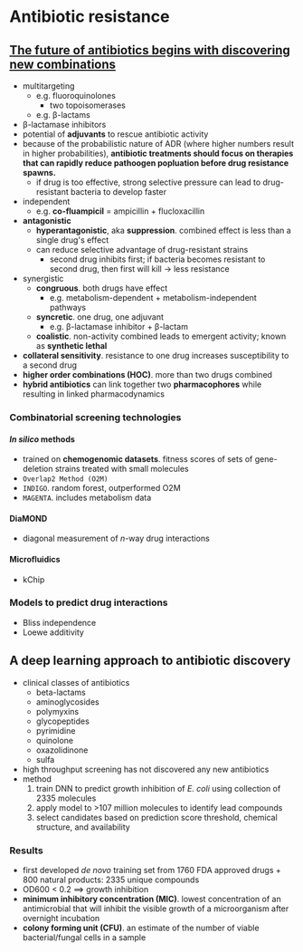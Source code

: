 # Antibiotic resistance

## [The future of antibiotics begins with discovering new combinations](https://nyaspubs.onlinelibrary.wiley.com/doi/10.1111/nyas.14649)
- multitargeting
  - e.g. fluoroquinolones
    - two topoisomerases
  - e.g. β-lactams
- β-lactamase inhibitors
- potential of **adjuvants** to rescue antibiotic activity
- because of the probabilistic nature of ADR (where higher numbers result in higher probabilities), **antibiotic treatments should focus on therapies that can rapidly reduce pathoogen popluation before drug resistance spawns.**
  - if drug is too effective, strong selective pressure can lead to drug-resistant bacteria to develop faster
- independent
  - e.g. **co-fluampicil** = ampicillin + flucloxacillin
- **antagonistic**
  - **hyperantagonistic**, aka **suppression**. combined effect is less than a single drug's effect
  - can reduce selective advantage of drug-resistant strains
    - second drug inhibits first; if bacteria becomes resistant to second drug, then first will kill $\to$ less resistance
- synergistic
  - **congruous**. both drugs have effect
    - e.g. metabolism-dependent + metabolism-independent pathways
  - **syncretic**. one drug, one adjuvant
    - e.g. β-lactamase inhibitor + β-lactam
  - **coalistic**. non-activity combined leads to emergent activity; known as **synthetic lethal**
- **collateral sensitivity**. resistance to one drug increases susceptibility to a second drug
- **higher order combinations (HOC)**. more than two drugs combined
- **hybrid antibiotics** can link together two **pharmacophores** while resulting in linked pharmacodynamics

### Combinatorial screening technologies
#### _In silico_ methods
- trained on **chemogenomic datasets**. fitness scores of sets of gene-deletion strains treated with small molecules
- `Overlap2 Method (O2M)`
- `INDIGO`. random forest, outperformed O2M
- `MAGENTA`. includes metabolism data

#### DiaMOND
- diagonal measurement of $n$-way drug interactions

#### Microfluidics
- kChip

### Models to predict drug interactions
- Bliss independence
- Loewe additivity

## A deep learning approach to antibiotic discovery
- clinical classes of antibiotics
  - beta-lactams
  - aminoglycosides
  - polymyxins
  - glycopeptides
  - pyrimidine
  - quinolone
  - oxazolidinone
  - sulfa
- high throughput screening has not discovered any new antibiotics
- method
  1. train DNN to predict growth inhibition of _E. coli_ using collection of 2335 molecules
  2. apply model to >107 million molecules to identify lead compounds
  3. select candidates based on prediction score threshold, chemical structure, and availability

### Results
- first developed _de novo_ training set from 1760 FDA approved drugs + 800 natural products: 2335 unique compounds
- OD600 < 0.2 $\implies$ growth inhibition
- **minimum inhibitory concentration (MIC)**. lowest concentration of an antimicrobial that will inhibit the visible growth of a microorganism after overnight incubation
- **colony forming unit (CFU)**. an estimate of the number of viable bacterial/fungal cells in a sample